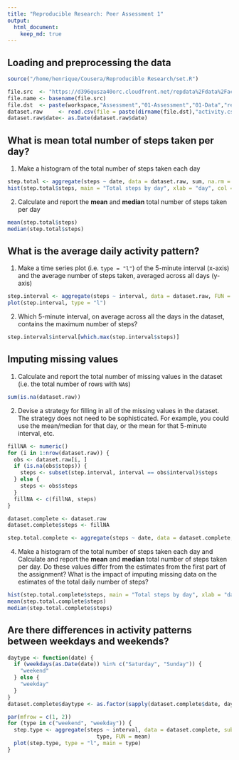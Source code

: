 ```yaml
---
title: "Reproducible Research: Peer Assessment 1"
output: 
  html_document:
    keep_md: true
---
```



## Loading and preprocessing the data
```r
source("/home/henrique/Cousera/Reproducible Research/set.R")

file.src  <- "https://d396qusza40orc.cloudfront.net/repdata%2Fdata%2Factivity.zip"
file.name <- basename(file.src)
file.dst  <- paste(workspace,"Assessment","01-Assessment","01-Data","repdata%2Fdata%2Factivity.zip",sep = "/")
dataset.raw     <- read.csv(file = paste(dirname(file.dst),"activity.csv",sep="/"))
dataset.raw$date<- as.Date(dataset.raw$date)
```


## What is mean total number of steps taken per day?


1. Make a histogram of the total number of steps taken each day

```r
step.total <- aggregate(steps ~ date, data = dataset.raw, sum, na.rm = TRUE)
hist(step.total$steps, main = "Total steps by day", xlab = "day", col = "blue")
```

2. Calculate and report the **mean** and **median** total number of steps taken per day

```r
mean(step.total$steps)
median(step.total$steps)
```

## What is the average daily activity pattern?
1. Make a time series plot (i.e. `type = "l"`) of the 5-minute interval (x-axis) and the average number of steps taken, averaged across all days (y-axis)
```r
step.interval <- aggregate(steps ~ interval, data = dataset.raw, FUN = mean)
plot(step.interval, type = "l")

```

2. Which 5-minute interval, on average across all the days in the dataset, contains the maximum number of steps?
```r
step.interval$interval[which.max(step.interval$steps)]
```


## Imputing missing values
1. Calculate and report the total number of missing values in the dataset (i.e. the total number of rows with `NA`s)
```r
sum(is.na(dataset.raw))
```

2. Devise a strategy for filling in all of the missing values in the dataset. The strategy does not need to be sophisticated. For example, you could use the mean/median for that day, or the mean for that 5-minute interval, etc.

```r

fillNA <- numeric()
for (i in 1:nrow(dataset.raw)) {
  obs <- dataset.raw[i, ]
  if (is.na(obs$steps)) {
    steps <- subset(step.interval, interval == obs$interval)$steps
  } else {
    steps <- obs$steps
  }
  fillNA <- c(fillNA, steps)
}

dataset.complete <- dataset.raw
dataset.complete$steps <- fillNA

step.total.complete <- aggregate(steps ~ date, data = dataset.complete, sum, na.rm = TRUE)
```
4. Make a histogram of the total number of steps taken each day and Calculate and report the **mean** and **median** total number of steps taken per day. Do these values differ from the estimates from the first part of the assignment? What is the impact of imputing missing data on the estimates of the total daily number of steps?

```r
hist(step.total.complete$steps, main = "Total steps by day", xlab = "day", col = "red")
mean(step.total.complete$steps)
median(step.total.complete$steps)
```



## Are there differences in activity patterns between weekdays and weekends?

```r

daytype <- function(date) {
  if (weekdays(as.Date(date)) %in% c("Saturday", "Sunday")) {
    "weekend"
  } else {
    "weekday"
  }
}
dataset.complete$daytype <- as.factor(sapply(dataset.complete$date, daytype))

par(mfrow = c(1, 2))
for (type in c("weekend", "weekday")) {
  step.type <- aggregate(steps ~ interval, data = dataset.complete, subset = dataset.complete$daytype == 
                            type, FUN = mean)
  plot(step.type, type = "l", main = type)
}
```
